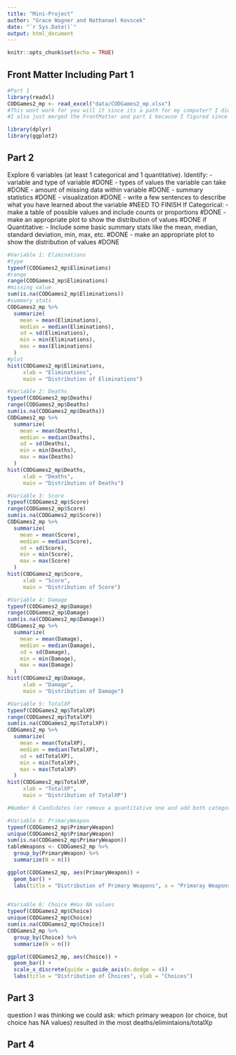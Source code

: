 ```yaml
---
title: "Mini-Project"
author: "Grace Wagner and Nathanael Kovscek"
date: "`r Sys.Date()`"
output: html_document
---
```


```r
knitr::opts_chunk$set(echo = TRUE)
```

## Front Matter Including Part 1
```r
#Part 1
library(readxl)
CODGames2_mp <- read_excel("data/CODGames2_mp.xlsx")
#This wont work for you will it since its a path for my computer? I did this for now so that I could work on part 2, but I know you mentioned using the data in github and I thought I knew what to do but once I looked at it further I realized I wasn't sure. 
#I also just merged the FrontMatter and part 1 because I figured since part 1 was importing data it would be nice to keep it in the Front matter.

library(dplyr)
library(ggplot2)
```

## Part 2
Explore 6 variables (at least 1 categorical and 1 quantitative). 
Identify:
- variable and type of variable #DONE
- types of values the variable can take #DONE
- amount of missing data within variable #DONE
- summary statistics #DONE
- visualization #DONE
- write a few sentences to describe what you have learned about the variable #NEED TO FINISH
If Categorical:
- make a table of possible values and include counts or proportions #DONE
- make an appropriate plot to show the distribution of values #DONE
if Quantitative:
- Include some basic summary stats like the mean, median, standard deviation, min, max, etc. #DONE
- make an appropriate plot to show the distribution of values #DONE
```r
#Variable 1: Eliminations
#type
typeof(CODGames2_mp$Eliminations)
#range
range(CODGames2_mp$Eliminations)
#missing value
sum(is.na(CODGames2_mp$Eliminations))
#summary stats
CODGames2_mp %>%
  summarize(
    mean = mean(Eliminations),
    median = median(Eliminations),
    sd = sd(Eliminations),
    min = min(Eliminations),
    max = max(Eliminations)
  )
#plot
hist(CODGames2_mp$Eliminations,
     xlab = "Eliminations",
     main = "Distribution of Eliminations")

#Variable 2: Deaths
typeof(CODGames2_mp$Deaths)
range(CODGames2_mp$Deaths)
sum(is.na(CODGames2_mp$Deaths))
CODGames2_mp %>%
  summarize(
    mean = mean(Deaths),
    median = median(Deaths),
    sd = sd(Deaths),
    min = min(Deaths),
    max = max(Deaths)
  )
hist(CODGames2_mp$Deaths,
     xlab = "Deaths",
     main = "Distribution of Deaths")

#Variable 3: Score
typeof(CODGames2_mp$Score)
range(CODGames2_mp$Score)
sum(is.na(CODGames2_mp$Score))
CODGames2_mp %>%
  summarize(
    mean = mean(Score),
    median = median(Score),
    sd = sd(Score),
    min = min(Score),
    max = max(Score)
  )
hist(CODGames2_mp$Score,
     xlab = "Score",
     main = "Distribution of Score")

#Variable 4: Damage
typeof(CODGames2_mp$Damage)
range(CODGames2_mp$Damage)
sum(is.na(CODGames2_mp$Damage))
CODGames2_mp %>%
  summarize(
    mean = mean(Damage),
    median = median(Damage),
    sd = sd(Damage),
    min = min(Damage),
    max = max(Damage)
  )
hist(CODGames2_mp$Damage,
     xlab = "Damage",
     main = "Distribution of Damage")

#Variable 5: TotalXP
typeof(CODGames2_mp$TotalXP)
range(CODGames2_mp$TotalXP)
sum(is.na(CODGames2_mp$TotalXP))
CODGames2_mp %>%
  summarize(
    mean = mean(TotalXP),
    median = median(TotalXP),
    sd = sd(TotalXP),
    min = min(TotalXP),
    max = max(TotalXP)
  )
hist(CODGames2_mp$TotalXP,
     xlab = "TotalXP",
     main = "Distribution of TotalXP")

#Number 6 Candidates (or remove a quantitative one and add both categorical)

#Variable 6: PrimaryWeapon
typeof(CODGames2_mp$PrimaryWeapon)
unique(CODGames2_mp$PrimaryWeapon)
sum(is.na(CODGames2_mp$PrimaryWeapon))
tableWeapons <- CODGames2_mp %>%
  group_by(PrimaryWeapon) %>%
  summarize(N = n())

ggplot(CODGames2_mp, aes(PrimaryWeapon)) +
  geom_bar() +
  labs(title = "Distribution of Primary Weapons", x = "Primaray Weapons")
  

#Variable 6: Choice #Has NA values
typeof(CODGames2_mp$Choice)
unique(CODGames2_mp$Choice)
sum(is.na(CODGames2_mp$Choice))
CODGames2_mp %>%
  group_by(Choice) %>%
  summarize(N = n())

ggplot(CODGames2_mp, aes(Choice)) +
  geom_bar() +
  scale_x_discrete(guide = guide_axis(n.dodge = 4)) +
  labs(title = "Distribution of Choices", xlab = "Choices")
```

## Part 3
question I was thinking we could ask: which primary weapon (or choice, but choice has NA values) resulted in the most deaths/elimintaions/totalXp

## Part 4